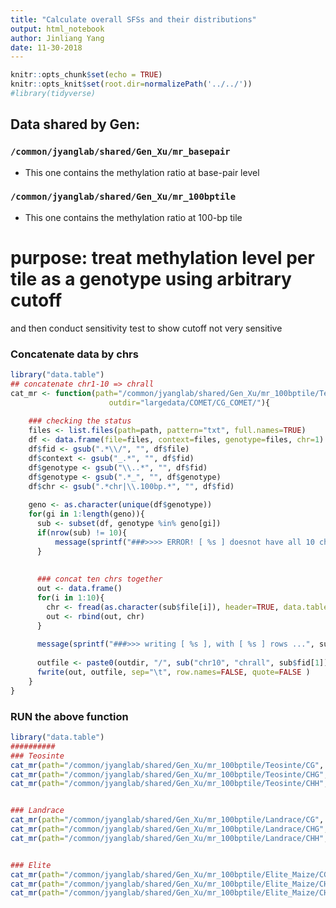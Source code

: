 ```yaml
---
title: "Calculate overall SFSs and their distributions"
output: html_notebook
author: Jinliang Yang
date: 11-30-2018
---
```



```r
knitr::opts_chunk$set(echo = TRUE) 
knitr::opts_knit$set(root.dir=normalizePath('../../')) 
#library(tidyverse)
```

## Data shared by Gen:

### `/common/jyanglab/shared/Gen_Xu/mr_basepair`
- This one contains the methylation ratio at base-pair level

### `/common/jyanglab/shared/Gen_Xu/mr_100bptile`
- This one contains the methylation ratio at 100-bp tile


# purpose: treat methylation level per tile as a genotype using arbitrary cutoff 

and then conduct sensitivity test to show cutoff not very sensitive 

### Concatenate data by chrs

```r
library("data.table")
## concatenate chr1-10 => chrall
cat_mr <- function(path="/common/jyanglab/shared/Gen_Xu/mr_100bptile/Teosinte/CG", 
                      outdir="largedata/COMET/CG_COMET/"){
    
    ### checking the status
    files <- list.files(path=path, pattern="txt", full.names=TRUE)
    df <- data.frame(file=files, context=files, genotype=files, chr=1)
    df$fid <- gsub(".*\\/", "", df$file)
    df$context <- gsub("_.*", "", df$fid)
    df$genotype <- gsub("\\..*", "", df$fid)
    df$genotype <- gsub(".*_", "", df$genotype)
    df$chr <- gsub(".*chr|\\.100bp.*", "", df$fid)
    
    geno <- as.character(unique(df$genotype))
    for(gi in 1:length(geno)){
      sub <- subset(df, genotype %in% geno[gi])
      if(nrow(sub) != 10){
          message(sprintf("###>>>> ERROR! [ %s ] doesnot have all 10 chrs!", gi))
      }
      
      
      ### concat ten chrs together
      out <- data.frame()
      for(i in 1:10){
        chr <- fread(as.character(sub$file[i]), header=TRUE, data.table=FALSE)
        out <- rbind(out, chr)
      }
      
      message(sprintf("###>>> writing [ %s ], with [ %s ] rows ...", sub$genotype[1], nrow(out)))
      
      outfile <- paste0(outdir, "/", sub("chr10", "chrall", sub$fid[1]))
      fwrite(out, outfile, sep="\t", row.names=FALSE, quote=FALSE )
    }
}
```


### RUN the above function
```r
library("data.table")
##########
### Teosinte 
cat_mr(path="/common/jyanglab/shared/Gen_Xu/mr_100bptile/Teosinte/CG", outdir="largedata/mr_100bp/teosinte/")
cat_mr(path="/common/jyanglab/shared/Gen_Xu/mr_100bptile/Teosinte/CHG", outdir="largedata/mr_100bp/teosinte/")
cat_mr(path="/common/jyanglab/shared/Gen_Xu/mr_100bptile/Teosinte/CHH", outdir="largedata/mr_100bp/teosinte/")


### Landrace
cat_mr(path="/common/jyanglab/shared/Gen_Xu/mr_100bptile/Landrace/CG", outdir="largedata/mr_100bp/landrace/")
cat_mr(path="/common/jyanglab/shared/Gen_Xu/mr_100bptile/Landrace/CHG", outdir="largedata/mr_100bp/landrace/")
cat_mr(path="/common/jyanglab/shared/Gen_Xu/mr_100bptile/Landrace/CHH", outdir="largedata/mr_100bp/landrace/")


### Elite
cat_mr(path="/common/jyanglab/shared/Gen_Xu/mr_100bptile/Elite_Maize/CG", outdir="largedata/mr_100bp/elite/")
cat_mr(path="/common/jyanglab/shared/Gen_Xu/mr_100bptile/Elite_Maize/CHG", outdir="largedata/mr_100bp/elite/")
cat_mr(path="/common/jyanglab/shared/Gen_Xu/mr_100bptile/Elite_Maize/CHH", outdir="largedata/mr_100bp/elite/")


```





